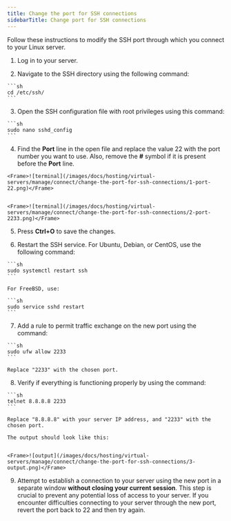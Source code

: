 ---
title: Change the port for SSH connections
sidebarTitle: Change port for SSH connections
---

Follow these instructions to modify the SSH port through which you connect to your Linux server.

  1. Log in to your server.

  2. Navigate to the SSH directory using the following command:

    ```sh
    cd /etc/ssh/
    ```

  3. Open the SSH configuration file with root privileges using this command:

    ```sh
    sudo nano sshd_config
    ```

  4. Find the **Port** line in the open file and replace the value 22 with the port number you want to use. Also, remove the **#** symbol if it is present before the **Port** line.


    <Frame>![terminal](/images/docs/hosting/virtual-servers/manage/connect/change-the-port-for-ssh-connections/1-port-22.png)</Frame>

    
    <Frame>![terminal](/images/docs/hosting/virtual-servers/manage/connect/change-the-port-for-ssh-connections/2-port-2233.png)</Frame>


  5. Press **Ctrl+O** to save the changes.

  6. Restart the SSH service. For Ubuntu, Debian, or CentOS, use the following command:

    ```sh
    sudo systemctl restart ssh
    ```

    For FreeBSD, use:

    ```sh
    sudo service sshd restart
    ```

  7. Add a rule to permit traffic exchange on the new port using the command:



    ```sh
    sudo ufw allow 2233
    ```

    Replace "2233" with the chosen port.

  8. Verify if everything is functioning properly by using the command:

    ```sh
    telnet 8.8.8.8 2233
    ```

    Replace "8.8.8.8" with your server IP address, and "2233" with the chosen port.

    The output should look like this:


    <Frame>![output](/images/docs/hosting/virtual-servers/manage/connect/change-the-port-for-ssh-connections/3-output.png)</Frame>



  9. Attempt to establish a connection to your server using the new port in a separate window **without closing your current session**. This step is crucial to prevent any potential loss of access to your server. If you encounter difficulties connecting to your server through the new port, revert the port back to 22 and then try again.